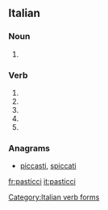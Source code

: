 ==Italian==

===Noun===
{{head|it|plural}} {{g|m}}

# {{plural of|pasticcio|lang=it}}

===Verb===
{{head|it|verb form}}

# {{conjugation of|pasticciare||2|s|pres|ind|lang=it}}
# {{conjugation of|pasticciare||1|s|pres|sub|lang=it}}
# {{conjugation of|pasticciare||2|s|pres|sub|lang=it}}
# {{conjugation of|pasticciare||3|s|pres|sub|lang=it}}
# {{conjugation of|pasticciare||3|s|imp|lang=it}}

===Anagrams===
* [[piccasti#Italian|piccasti]], [[spiccati#Italian|spiccati]]
[[Category:Italian verb forms]]

[[fr:pasticci]]
[[it:pasticci]]